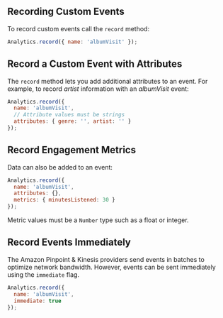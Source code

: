 ## Recording Custom Events

To record custom events call the `record` method:

```javascript
Analytics.record({ name: 'albumVisit' });
```

## Record a Custom Event with Attributes

The `record` method lets you add additional attributes to an event. For example, to record _artist_ information with an _albumVisit_ event:

```javascript
Analytics.record({
  name: 'albumVisit',
  // Attribute values must be strings
  attributes: { genre: '', artist: '' }
});
```

## Record Engagement Metrics

Data can also be added to an event:

```javascript
Analytics.record({
  name: 'albumVisit',
  attributes: {},
  metrics: { minutesListened: 30 }
});
```

Metric values must be a `Number` type such as a float or integer.

## Record Events Immediately

The Amazon Pinpoint & Kinesis providers send events in batches to optimize network bandwidth. However, events can be sent immediately using the `immediate` flag.

```javascript
Analytics.record({
  name: 'albumVisit',
  immediate: true
});
```
